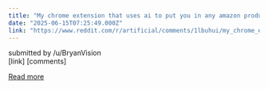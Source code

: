 ```yaml
---
title: "My chrome extension that uses ai to put you in any amazon product photo was approved."
date: "2025-06-15T07:25:49.000Z"
link: "https://www.reddit.com/r/artificial/comments/1lbuhui/my_chrome_extension_that_uses_ai_to_put_you_in/"
---
```


submitted by    /u/BryanVision  
 [link]   [comments]

[Read more](https://www.reddit.com/r/artificial/comments/1lbuhui/my_chrome_extension_that_uses_ai_to_put_you_in/)
